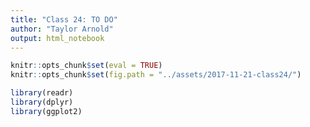 ```yaml
---
title: "Class 24: TO DO"
author: "Taylor Arnold"
output: html_notebook
---
```


```r
knitr::opts_chunk$set(eval = TRUE)
knitr::opts_chunk$set(fig.path = "../assets/2017-11-21-class24/")
```

```r
library(readr)
library(dplyr)
library(ggplot2)
```
